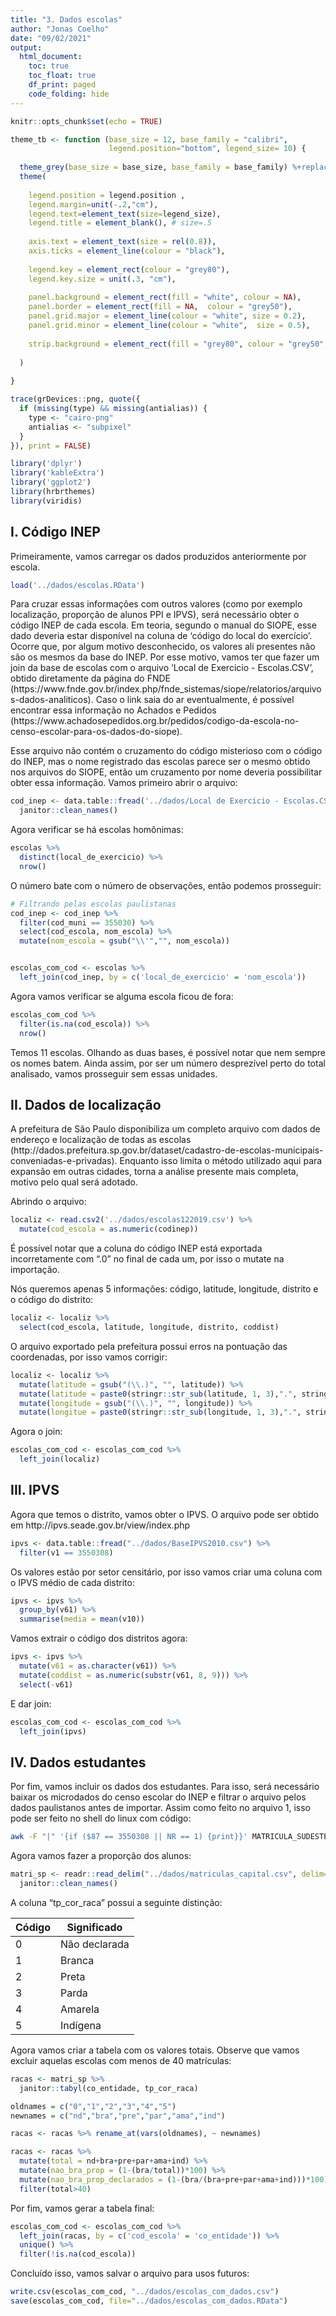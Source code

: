 ```yaml
---
title: "3. Dados escolas"
author: "Jonas Coelho"
date: "09/02/2021"
output: 
  html_document:
    toc: true
    toc_float: true
    df_print: paged
    code_folding: hide
---
```


```r
knitr::opts_chunk$set(echo = TRUE)

theme_tb <- function (base_size = 12, base_family = "calibri",
                      legend.position="bottom", legend_size= 10) {
  
  theme_grey(base_size = base_size, base_family = base_family) %+replace% 
  theme(
    
    legend.position = legend.position , 
    legend.margin=unit(-.2,"cm"),
    legend.text=element_text(size=legend_size),
    legend.title = element_blank(), # size=.5
    
    axis.text = element_text(size = rel(0.8)),
    axis.ticks = element_line(colour = "black"), 
    
    legend.key = element_rect(colour = "grey80"), 
    legend.key.size = unit(.3, "cm"),
    
    panel.background = element_rect(fill = "white", colour = NA),
    panel.border = element_rect(fill = NA,  colour = "grey50"), 
    panel.grid.major = element_line(colour = "white", size = 0.2),
    panel.grid.minor = element_line(colour = "white",  size = 0.5), 
    
    strip.background = element_rect(fill = "grey80", colour = "grey50", size = 0.2)
    
  )
  
}

trace(grDevices::png, quote({
  if (missing(type) && missing(antialias)) {
    type <- "cairo-png"
    antialias <- "subpixel"
  }
}), print = FALSE)
```

```r
library('dplyr')
library('kableExtra')
library('ggplot2')
library(hrbrthemes)
library(viridis)
```

## I. Código INEP

Primeiramente, vamos carregar os dados produzidos anteriormente por escola.

```r
load('../dados/escolas.RData')
```

Para cruzar essas informações com outros valores (como por exemplo localização, proporção de alunos PPI e IPVS), será necessário obter o código INEP de cada escola. Em teoria, segundo o manual do SIOPE, esse dado deveria estar disponível na coluna de 'código do local do exercício'. Ocorre que, por algum motivo desconhecido, os valores ali presentes não são os mesmos da base do INEP. Por esse motivo, vamos ter que fazer um join da base de escolas com o arquivo 'Local de Exercicio - Escolas.CSV', obtido diretamente da página do FNDE (https://www.fnde.gov.br/index.php/fnde_sistemas/siope/relatorios/arquivos-dados-analiticos). Caso o link saia do ar eventualmente, é possível encontrar essa informação no Achados e Pedidos (https://www.achadosepedidos.org.br/pedidos/codigo-da-escola-no-censo-escolar-para-os-dados-do-siope).

Esse arquivo não contém o cruzamento do código misterioso com o código do INEP, mas o nome registrado das escolas parece ser o mesmo obtido nos arquivos do SIOPE, então um cruzamento por nome deveria possibilitar obter essa informação. Vamos primeiro abrir o arquivo:

```r
cod_inep <- data.table::fread('../dados/Local de Exercicio - Escolas.CSV', quote = "\'") %>%
  janitor::clean_names()
```

Agora verificar se há escolas homônimas:

```r
escolas %>%
  distinct(local_de_exercicio) %>%
  nrow()
```
O número bate com o número de observações, então podemos prosseguir:

```r
# Filtrando pelas escolas paulistanas
cod_inep <- cod_inep %>%
  filter(cod_muni == 355030) %>%
  select(cod_escola, nom_escola) %>%
  mutate(nom_escola = gsub("\\'","", nom_escola))


escolas_com_cod <- escolas %>%
  left_join(cod_inep, by = c('local_de_exercicio' = 'nom_escola'))
```

Agora vamos verificar se alguma escola ficou de fora:

```r
escolas_com_cod %>%
  filter(is.na(cod_escola)) %>%
  nrow()
```
Temos 11 escolas. Olhando as duas bases, é possível notar que nem sempre os nomes batem. Ainda assim, por ser um número desprezível perto do total analisado, vamos prosseguir sem essas unidades.

## II. Dados de localização

A prefeitura de São Paulo disponibiliza um completo arquivo com dados de endereço e localização de todas as escolas (http://dados.prefeitura.sp.gov.br/dataset/cadastro-de-escolas-municipais-conveniadas-e-privadas). Enquanto isso limita o método utilizado aqui para expansão em outras cidades, torna a análise presente mais completa, motivo pelo qual será adotado.

Abrindo o arquivo:

```r
localiz <- read.csv2('../dados/escolas122019.csv') %>%
  mutate(cod_escola = as.numeric(codinep))
```

É possível notar que a coluna do código INEP está exportada incorretamente com ".0" no final de cada um, por isso o mutate na importação.

Nós queremos apenas 5 informações: código, latitude, longitude, distrito e o código do distrito:

```r
localiz <- localiz %>%
  select(cod_escola, latitude, longitude, distrito, coddist)
```


O arquivo exportado pela prefeitura possui erros na pontuação das coordenadas, por isso vamos corrigir:

```r
localiz <- localiz %>%
  mutate(latitude = gsub("(\\.)", "", latitude)) %>%
  mutate(latitude = paste0(stringr::str_sub(latitude, 1, 3),".", stringr::str_sub(latitude, 4, -1))) %>%
  mutate(longitude = gsub("(\\.)", "", longitude)) %>%
  mutate(longitue = paste0(stringr::str_sub(longitude, 1, 3),".", stringr::str_sub(longitude, 4, -1)))
```

Agora o join:

```r
escolas_com_cod <- escolas_com_cod %>%
  left_join(localiz)
```


## III. IPVS

Agora que temos o distrito, vamos obter o IPVS. O arquivo pode ser obtido em http://ipvs.seade.gov.br/view/index.php

```r
ipvs <- data.table::fread("../dados/BaseIPVS2010.csv") %>%
  filter(v1 == 3550308)

```

Os valores estão por setor censitário, por isso vamos criar uma coluna com o IPVS médio de cada distrito:

```r
ipvs <- ipvs %>%
  group_by(v61) %>%
  summarise(media = mean(v10)) 
```

Vamos extrair o código dos distritos agora:

```r
ipvs <- ipvs %>%
  mutate(v61 = as.character(v61)) %>%
  mutate(coddist = as.numeric(substr(v61, 8, 9))) %>%
  select(-v61)
```

E dar join:

```r
escolas_com_cod <- escolas_com_cod %>%
  left_join(ipvs)
```

## IV. Dados estudantes

Por fim, vamos incluir os dados dos estudantes. Para isso, será necessário baixar os microdados do censo escolar do INEP e filtrar o arquivo pelos dados paulistanos antes de importar. Assim como feito no arquivo 1, isso pode ser feito no shell do linux com código:

```bash
awk -F "|" '{if ($87 == 3550308 || NR == 1) {print}}' MATRICULA_SUDESTE.CSV > matriculas_capital.csv
```

Agora vamos fazer a proporção dos alunos:

```r
matri_sp <- readr::read_delim("../dados/matriculas_capital.csv", delim="|") %>%
  janitor::clean_names()
```

A coluna "tp_cor_raca" possui a seguinte distinção:

|Código|Significado|
|--|--|
0|Não declarada
1|Branca
2|Preta
3|Parda
4|Amarela
5|Indígena

Agora vamos criar a tabela com os valores totais. Observe que vamos excluir aquelas escolas com menos de 40 matrículas:
```r
racas <- matri_sp %>%
  janitor::tabyl(co_entidade, tp_cor_raca)

oldnames = c("0","1","2","3","4","5")
newnames = c("nd","bra","pre","par","ama","ind")

racas <- racas %>% rename_at(vars(oldnames), ~ newnames)

racas <- racas %>%
  mutate(total = nd+bra+pre+par+ama+ind) %>%
  mutate(nao_bra_prop = (1-(bra/total))*100) %>%
  mutate(nao_bra_prop_declarados = (1-(bra/(bra+pre+par+ama+ind)))*100) %>%
  filter(total>40)

```

Por fim, vamos gerar a tabela final:

```r
escolas_com_cod <- escolas_com_cod %>%
  left_join(racas, by = c('cod_escola' = 'co_entidade')) %>%
  unique() %>%
  filter(!is.na(cod_escola))
```

Concluído isso, vamos salvar o arquivo para usos futuros:

```r
write.csv(escolas_com_cod, "../dados/escolas_com_dados.csv")
save(escolas_com_cod, file="../dados/escolas_com_dados.RData")
```
